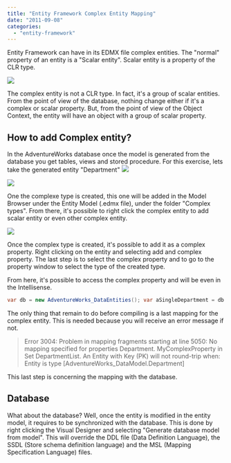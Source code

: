 ```yaml
---
title: "Entity Framework Complex Entity Mapping"
date: "2011-09-08"
categories: 
  - "entity-framework"
---
```


Entity Framework can have in its EDMX file complex entities. The "normal" property of an entity is a "Scalar entity". Scalar entity is a property of the CLR type.

![](images/scalartype-400x300.png)

The complex entity is not a CLR type. In fact, it's a group of scalar entities. From the point of view of the database, nothing change either if it's a complex or scalar property. But, from the point of view of the Object Context, the entity will have an object with a group of scalar property.

## How to add Complex entity?

In the AdventureWorks database once the model is generated from the database you get tables, views and stored procedure. For this exercise, lets take the generated entity "Department" ![](images/DepartmentEntity.png)

![](images/AddComplexType-400x247.png)

One the complexe type is created, this one will be added in the Model Browser under the Entity Model (.edmx file), under the folder "Complex types". From there, it's possible to right click the complex entity to add scalar entity or even other complex entity.

![](images/complextypewithproperties.png)

Once the complex type is created, it's possible to add it as a complex property. Right clicking on the entity and selecting add and complex property. The last step is to select the complex property and to go to the property window to select the type of the created type.

From here, it's possible to access the complex property and will be even in the Intellisense.

```csharp
var db = new AdventureWorks_DataEntities(); var aSingleDepartment = db.DepartmentList.Where(dept => dept.DepartmentID == 1).FirstOrDefault<Department>(); int theIntegerPropertyOfMyComplexPropertyOfDepartment = aSingleDepartment.MyComplexProperty.MyFirstIntProperty; 
```

The only thing that remain to do before compiling is a last mapping for the complex entity. This is needed because you will receive an error message if not.

> Error 3004: Problem in mapping fragments starting at line 5050: No mapping specified for properties Department. MyComplexProperty in Set DepartmentList. An Entity with Key (PK) will not round-trip when: Entity is type [AdventureWorks_DataModel.Department]

This last step is concerning the mapping with the database.

## Database

What about the database? Well, once the entity is modified in the entity model, it requires to be synchronized with the database. This is done by right clicking the Visual Designer and selecting "Generate database model from model". This will override the DDL file (Data Definition Language), the SSDL (Store schema definition language) and the MSL (Mapping Specification Language) files.
